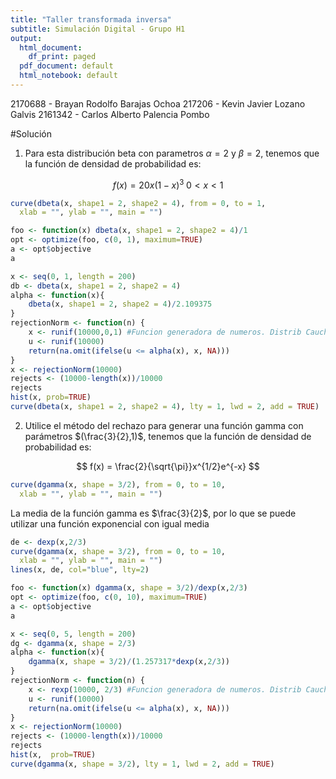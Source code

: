 ```yaml
---
title: "Taller transformada inversa"
subtitle: Simulación Digital - Grupo H1
output:
  html_document:
    df_print: paged
  pdf_document: default
  html_notebook: default
---
```


2170688 - Brayan Rodolfo Barajas Ochoa
217206 - Kevin Javier Lozano Galvis
2161342 - Carlos Alberto Palencia Pombo

#Solución

1) Para esta distribución beta con parametros $α=2$ y $β=2$, tenemos que la función de densidad de probabilidad es:

$$ f(x) = 20x(1-x)^3 \; 0<x<1$$
```r
curve(dbeta(x, shape1 = 2, shape2 = 4), from = 0, to = 1,
  xlab = "", ylab = "", main = "")
```

```r
foo <- function(x) dbeta(x, shape1 = 2, shape2 = 4)/1
opt <- optimize(foo, c(0, 1), maximum=TRUE)
a <- opt$objective
a
```
```r
x <- seq(0, 1, length = 200)
db <- dbeta(x, shape1 = 2, shape2 = 4)
alpha <- function(x){
    dbeta(x, shape1 = 2, shape2 = 4)/2.109375
}
rejectionNorm <- function(n) {
    x <- runif(10000,0,1) #Funcion generadora de numeros. Distrib Cauchy...
    u <- runif(10000)
    return(na.omit(ifelse(u <= alpha(x), x, NA)))
}
x <- rejectionNorm(10000)
rejects <- (10000-length(x))/10000
rejects
hist(x, prob=TRUE)
curve(dbeta(x, shape1 = 2, shape2 = 4), lty = 1, lwd = 2, add = TRUE)
```
2) Utilice el método del rechazo para generar una función gamma con parámetros $(\frac{3}{2},1)$, tenemos que la función de densidad de probabilidad es:

$$ f(x) = \frac{2}{\sqrt{\pi}}x^{1/2}e^{-x} $$

```r
curve(dgamma(x, shape = 3/2), from = 0, to = 10,
  xlab = "", ylab = "", main = "")
```

La media de la función gamma es $\frac{3}{2}$, por lo que se puede utilizar una función exponencial con igual media

```r
de <- dexp(x,2/3)
curve(dgamma(x, shape = 3/2), from = 0, to = 10,
  xlab = "", ylab = "", main = "")
lines(x, de, col="blue", lty=2)
```


```r
foo <- function(x) dgamma(x, shape = 3/2)/dexp(x,2/3)
opt <- optimize(foo, c(0, 10), maximum=TRUE)
a <- opt$objective
a
```

```r
x <- seq(0, 5, length = 200)
dg <- dgamma(x, shape = 2/3)
alpha <- function(x){
    dgamma(x, shape = 3/2)/(1.257317*dexp(x,2/3))
}
rejectionNorm <- function(n) {
    x <- rexp(10000, 2/3) #Funcion generadora de numeros. Distrib Cauchy...
    u <- runif(10000)
    return(na.omit(ifelse(u <= alpha(x), x, NA)))
}
x <- rejectionNorm(10000)
rejects <- (10000-length(x))/10000
rejects
hist(x,  prob=TRUE)
curve(dgamma(x, shape = 3/2), lty = 1, lwd = 2, add = TRUE)
```



